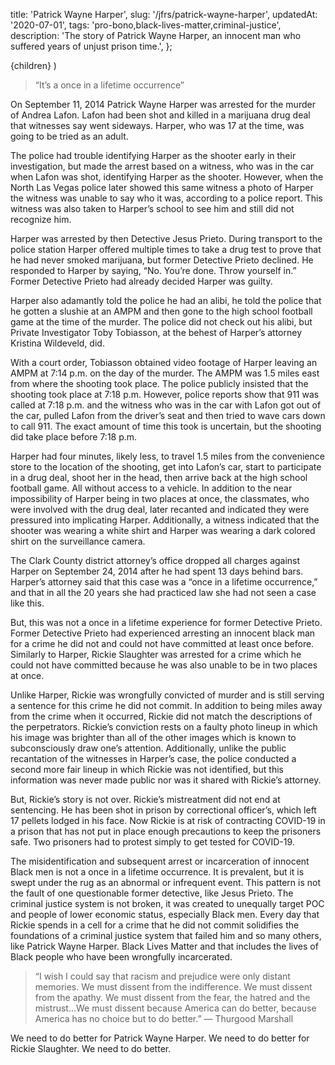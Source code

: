   title: 'Patrick Wayne Harper',
  slug: '/jfrs/patrick-wayne-harper',
  updatedAt: '2020-07-01',
  tags: 'pro-bono,black-lives-matter,criminal-justice',
  description:
    'The story of Patrick Wayne Harper, an innocent man who suffered years of unjust prison time.',
};

  <RickieLayout meta={meta}>
    <MDXProvider components={MDXComponents}>
      {children}
    </MDXProvider>
  </RickieLayout>
)

> “It’s a once in a lifetime occurrence”

On September 11, 2014 Patrick Wayne Harper was arrested for the murder of
Andrea Lafon. Lafon had been shot and killed in a marijuana drug deal that
witnesses say went sideways. Harper, who was 17 at the time, was going to be
tried as an adult.

The police had trouble identifying Harper as the shooter early in their
investigation, but made the arrest based on a witness, who was in the car
when Lafon was shot, identifying Harper as the shooter. However, when the
North Las Vegas police later showed this same witness a photo of Harper the
witness was unable to say who it was, according to a police report. This
witness was also taken to Harper’s school to see him and still did not
recognize him.

Harper was arrested by then Detective Jesus Prieto. During transport to the
police station Harper offered multiple times to take a drug test to prove
that he had never smoked marijuana, but former Detective Prieto declined. He
responded to Harper by saying, “No. You’re done. Throw yourself in.” Former
Detective Prieto had already decided Harper was guilty.

Harper also adamantly told the police he had an alibi, he told the police
that he gotten a slushie at an AMPM and then gone to the high school football
game at the time of the murder. The police did not check out his alibi, but
Private Investigator Toby Tobiasson, at the behest of Harper’s attorney
Kristina Wildeveld, did.

With a court order, Tobiasson obtained video footage of Harper leaving an
AMPM at 7:14 p.m. on the day of the murder. The AMPM was 1.5 miles east from
where the shooting took place. The police publicly insisted that the shooting
took place at 7:18 p.m. However, police reports show that 911 was called at
7:18 p.m. and the witness who was in the car with Lafon got out of the car,
pulled Lafon from the driver’s seat and then tried to wave cars down to call 911. The exact amount of time this took is uncertain, but the shooting did
take place before 7:18 p.m.

Harper had four minutes, likely less, to travel 1.5 miles from the
convenience store to the location of the shooting, get into Lafon’s car,
start to participate in a drug deal, shoot her in the head, then arrive back
at the high school football game. All without access to a vehicle. In
addition to the near impossibility of Harper being in two places at once, the
classmates, who were involved with the drug deal, later recanted and
indicated they were pressured into implicating Harper. Additionally, a
witness indicated that the shooter was wearing a white shirt and Harper was
wearing a dark colored shirt on the surveillance camera.

The Clark County district attorney’s office dropped all charges against
Harper on September 24, 2014 after he had spent 13 days behind bars. Harper’s
attorney said that this case was a “once in a lifetime occurrence,” and that
in all the 20 years she had practiced law she had not seen a case like this.

But, this was not a once in a lifetime experience for former Detective
Prieto. Former Detective Prieto had experienced arresting an innocent black
man for a crime he did not and could not have committed at least once before.
Similarly to Harper, Rickie Slaughter was arrested for a crime which he could
not have committed because he was also unable to be in two places at once.

Unlike Harper, Rickie was wrongfully convicted of murder and is still serving
a sentence for this crime he did not commit. In addition to being miles away
from the crime when it occurred, Rickie did not match the descriptions of the
perpetrators. Rickie’s conviction rests on a faulty photo lineup in which his
image was brighter than all of the other images which is known to
subconsciously draw one’s attention. Additionally, unlike the public
recantation of the witnesses in Harper’s case, the police conducted a second
more fair lineup in which Rickie was not identified, but this information was
never made public nor was it shared with Rickie’s attorney.

But, Rickie’s story is not over. Rickie’s mistreatment did not end at
sentencing. He has been shot in prison by correctional officer’s, which left
17 pellets lodged in his face. Now Rickie is at risk of contracting COVID-19
in a prison that has not put in place enough precautions to keep the
prisoners safe. Two prisoners had to protest simply to get tested for
COVID-19.

The misidentification and subsequent arrest or incarceration of innocent
Black men is not a once in a lifetime occurrence. It is prevalent, but it is
swept under the rug as an abnormal or infrequent event. This pattern is not
the fault of one questionable former detective, like Jesus Prieto. The
criminal justice system is not broken, it was created to unequally target POC
and people of lower economic status, especially Black men. Every day that
Rickie spends in a cell for a crime that he did not commit solidifies the
foundations of a criminal justice system that failed him and so many others,
like Patrick Wayne Harper. Black Lives Matter and that includes the lives of
Black people who have been wrongfully incarcerated.

> “I wish I could say that racism and prejudice were only distant memories.
> We must dissent from the indifference. We must dissent from the apathy. We
> must dissent from the fear, the hatred and the mistrust…We must dissent
> because America can do better, because America has no choice but to do
> better.”
> ― Thurgood Marshall

We need to do better for Patrick Wayne Harper. We need to do better for
Rickie Slaughter. We need to do better.
